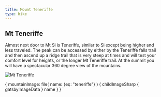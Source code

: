 ```yaml
---
title: Mount Teneriffe
type: hike
---
```



<SEO title="Mt Teneriffe" />

## Mt Teneriffe

<Map title="Mt Teneriffe" mapstyle="mapbox://styles/kevek/cky2bl03a0idf14myft9wh1ao" Lat={47.5021} Lng={-121.7071} zoom={13} pitch={50} bearing={70} />

Almost next door to Mt Si is Teneriffe, similar to Si except being higher and less traveled.  The peak can be accessed by either by the Teneriffe falls trail and then ascend up a ridge trail that is very steep at times and will test your comfort level for heights, or the longer Mt Teneriffe trail.  At the summit you will have a spectacular 360 degree view of the mountains.

<Image img={props.data} alt="Mt Teneriffe" description="View from top of Teneriffe on a cloudy day" />

  {
    mountainImage: file(
      name: {eq: "teneriffe"}
      ) {
      childImageSharp {
        gatsbyImageData
      }
      name
    }
  }
`